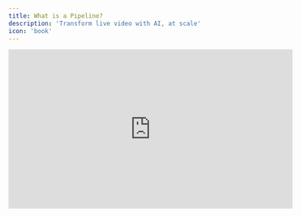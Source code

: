 ```yaml
---
title: What is a Pipeline?
description: 'Transform live video with AI, at scale'
icon: 'book'
---
```


<iframe width="560" height="315" src="https://youtu.be/rSUOeU6zxrA" title="YouTube video player" frameborder="0" allow="accelerometer; autoplay; clipboard-write; encrypted-media; gyroscope; picture-in-picture" allowfullscreen />

## Overview

Livepeer Pipelines enable developers to build, deploy, and scale real-time AI video processing workflows. By combining multiple AI models into a single workflow, you can create sophisticated video experiences—from style transfer to object detection to live translation—without managing complex infrastructure.
Pipelines abstract away the complexities of video processing, inference management, and scaling, letting you focus on creating unique video experiences.

# Understanding Livepeer Pipelines

## What is a Pipeline?

A Pipeline is a composable workflow that applies AI processing to live video in real-time. Think of it as an assembly line where each station performs a specific AI operation on your video stream—like style transfer, object detection, or live translation.

```javascript
// Example: Create a stream with a simple Pipeline
const stream = await livepeer.Stream.create({
  pipeline: "anime-style-transfer",
  params: {
    styleIntensity: 0.8
  }
});
```

## Key Concepts

### Real-time Processing

Unlike traditional video AI that works with pre-recorded files, Pipelines operate on live video streams with minimal added latency. This enables interactive experiences like:

* Live AI-powered video filters

* Real-time content moderation

* Dynamic visual effects

* Instant language translation

### Composability

Pipelines are built from smaller, reusable units that can be chained together. This modular approach means you can:

* Combine multiple AI capabilities into a single workflow

* Reuse common processing patterns

* Modify individual components without rebuilding the entire Pipeline

Right now, these units are represented as ComfyUI nodes.

## Pipeline Types

Pipelines generally fall into three categories:

1. **Transformation Pipelines**

   * Change how video looks (style transfer, filters)

   * Modify video properties (resolution, framerate)

   * Add visual elements (overlays, effects)

2. **Analysis Pipelines**

   * Typically outputs JSON or text (high volume)

   * Detect objects or activities

   * Track movement

   * Generate metadata

3. **Generation Pipelines**

   * Create new video content

   * Add synthetic elements

   * Produce alternative views

Pipelines can be composed, so you could use the output of one pipeline to inform another.

## Pipeline Lifecycle

A Pipeline moves through several states:

1. **Creation**

   * Built using ComfyUI (available now) or custom Python code (coming Q1 2025)

   * Defined processing steps and parameters

   * Set resource requirements

2. **Publication**

   * Made available for other developers to see, use, and remix

3. **Usage**

   * Integrated into applications

   * Processes live video streams

   * Monitored for performance

4. **Remixing**

   * Another developer uses Pipeline code as a starting point to create a novel experience

## Key Characteristics

### Configurable

* Behavior can be adjusted through configuration

* Supports runtime parameter updates

* Enables dynamic control during streaming

### Observable

* Reports health and performance metrics

* Provides detailed error information

* Enables monitoring and debugging

***

### Choose your path

There are two ways to work with Pipelines:

<CardGroup cols={2}>
  <Card title="Application Developer" icon="pen-to-square" href="/stream-into-pipeline">
    * Use existing Pipelines in your applications <br />

    * Focus on integration and user experience <br />

    * Minimal AI/ML expertise required
  </Card>

  <Card title="Pipeline Developer" icon="image" href="/remix-your-first-pipeline">
    Create new Pipelines for others to use <br />
    Build with ComfyUI or custom Python <br />
    Deeper technical involvement
  </Card>
</CardGroup>

## Community & Support

* Join our [Discord](https://discord.gg/livepeer)

* Browse the [Showcase](https://showcase.livepeer.org)

* Contribute to [open source](https://github.com/livepeer)

***